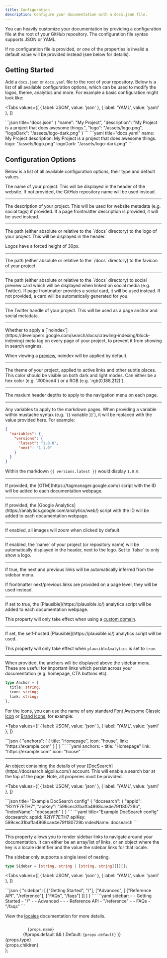 ```yaml
---
title: Configuration
description: Configure your documentation with a docs.json file.
---
```


You can heavily customize your documentation by providing a configuration file at the root of your
GitHub repository. The configuration file syntax supports JSON or YAML.

If no configuration file is provided, or one of the properties is invalid a default value will be provided
instead (see below for details).

## Getting Started

Add a `docs.json` or `docs.yaml` file to the root of your repository. Below is a list of all
available configuration options, which can be used to modify the logos, theme, analytics and more. For example
a basic configuration might look like:

<Tabs
  values={[
    { label: 'JSON', value: 'json' },
    { label: 'YAML', value: 'yaml' },
  ]}
>
  <TabItem value="json">
  ```json title="docs.json"
  {
    "name": "My Project",
    "description": "My Project is a project that does awesome things.",
    "logo": "/assets/logo.png",
    "logoDark": "/assets/logo-dark.png"
  }
  ```
  </TabItem>
  <TabItem value="yaml">
  ```yaml title="docs.yaml"
  name: My Project
  description: My Project is a project that does awesome things.
  logo: "/assets/logo.png"
  logoDark: "/assets/logo-dark.png"
  ```
  </TabItem>
</Tabs>

## Configuration Options

Below is a list of all available configuration options, their type and default values.

<Property name="name" type="string">
  The name of your project. This will be displayed in the header of the website. If not provided,
  the GitHub repository name will be used instead.
</Property>

<hr />

<Property name="description" type="string">
  The description of your project. This will be used for website metadata (e.g. social tags) if
  provided. If a page frontmatter description is provided, it will be used instead.
</Property>

<hr />

<Property name="logo" type="string">
The path (either absolute or relative to the `/docs` directory) to the logo of your project. This will be
displayed in the header.

<Info>Logos have a forced height of 30px.</Info>
</Property>

<hr />

<Property name="logoDark" type="string">
  The path (either absolute or relative to the `/docs` directory) to the favicon of your project.
</Property>

<hr />

<Property name="socialPreview" type="string">
  The path (either absolute or relative to the `/docs` directory) to social preview card which will
  be displayed when linked on social media (e.g. Twitter). If page frontmatter provides a social
  card, it will be used instead. If not provided, a card will be automatically generated for you.
</Property>

<hr />

<Property name="twitter" type="string">
  The Twitter handle of your project. This will be used as a page anchor and social metadata.
</Property>

<hr />

<Property name="noindex" type="string">
Whether to apply a [`noindex`](https://developers.google.com/search/docs/crawling-indexing/block-indexing) 
meta tag on every page of your project, to prevent it from showing in search engines.

<Info>When viewing a [preview](/previews), noindex will be applied by default.</Info>
</Property>

<hr />

<Property name="theme" type="string" default="#00bcd4">
  The theme of your project, applied to active links and other subtle places. This color should be
  visible on both dark and light modes. Can either be a hex color (e.g. `#00bcd4`) or a RGB (e.g.
  `rgb(0,188,212)`).
</Property>

<hr />

<Property name="headerDepth" type="number" default="3">
  The maxium header depths to apply to the navigation menu on each page.
</Property>

<hr />

<Property name="variables" type="object">
Any variables to apply to the markdown pages. When providing a variable within mustache syntax (e.g. `{{ variable }}`),
it will be replaced with the value provided here. For example:

```json
{
  "variables": {
    "versions": {
      "latest": "1.0.0",
      "next": "1.1.0"
    }
  }
}
```

Within the markdown `{{ versions.latest }}` would display `1.0.0`.

</Property>

<hr />

<Property name="googleTagManager" type="string">
  If provided, the [GTM](https://tagmanager.google.com/) script with the ID will be added to each
  documentation webpage.
</Property>

<hr />

<Property name="googleAnalytics" type="string">
  If provided, the [Google Analytics](https://analytics.google.com/analytics/web/) script with the
  ID will be added to each documentation webpage.
</Property>

<hr />

<Property name="zoomImages" type="boolean" default="false">
  If enabled, all images will zoom when clicked by default.
</Property>

<hr />

<Property name="automaticallyDisplayName" type="boolean" default="true">
  If enabled, the `name` of your project (or repository name) will be automatically displayed in the
  header, next to the logo. Set to `false` to only show a logo.
</Property>

<hr />

<Property name="automaticallyInferNextPrevious" type="boolean" default="true">
If true, the next and previous links will be automatically inferred from the sidebar menu.

If frontmatter next/previous links are provided on a page level, they will be used instead.

</Property>

<hr />

<Property name="plausibleAnalytics" type="boolean" default="false">
If set to true, the [Plausible](https://plausible.io/) analytics script will be added to each documentation webpage.

<Warning>This property will only take effect when using a [custom domain](/custom-domains).</Warning>
</Property>

<hr />

<Property name="plausibleAnalyticsScript" type="string" default="https://plausible.io/js/script.js">
If set, the self-hosted [Plausible](https://plausible.io/) analytics script will be used.

<Warning>This property will only take effect when `plausibleAnalytics` is set to `true`.</Warning>
</Property>

<hr />

<Property name="anchors" type="Anchor[]">
When provided, the anchors will be displayed above the sidebar menu. These are useful for important links
which persist across your documentation (e.g. homepage, CTA buttons etc).

```ts
type Anchor = {
  title: string;
  icon: string;
  link: string;
};
```

For the icons, you can use the name of any standard [Font Awesome Classic Icon](https://fontawesome.com/search?o=r&s=solid)
or [Brand Icons](https://fontawesome.com/search?o=r&f=brands), for example:

<Tabs
  values={[
    { label: 'JSON', value: 'json' },
    { label: 'YAML', value: 'yaml' },
  ]}
>
  <TabItem value="json">
  ```json
  {
    "anchors": [
      { title: "Homepage", icon: "house", link: "https://example.com" }
    ]
  }
  ```
  </TabItem>
  <TabItem value="yaml">
  ```yaml
  anchors:
  - title: "Homepage"
    link: "https://example.com"
    icon: "house"
  ```
  </TabItem>
</Tabs>
</Property>

<hr />

<Property name="docsearch" type="object">
An object containing the details of your [DocSearch](https://docsearch.algolia.com/) account. This will enable
a search bar at the top of the page. Note, all properies must be provided.

<Tabs
  values={[
    { label: 'JSON', value: 'json' },
    { label: 'YAML', value: 'yaml' },
  ]}
>
  <TabItem value="json">
  ```json title="Example DocSearch config"
  {
    "docsearch": {
      "appId": "R2IYF7ETH7",
      "apiKey": "599cec31baffa4868cae4e79f180729b",
      "indexName": "docsearch"
    }
  }
  ```
  </TabItem>
  <TabItem value="yaml">
  ```yaml title="Example DocSearch config"
  docsearch:
    appId: R2IYF7ETH7
    apiKey: 599cec31baffa4868cae4e79f180729b
    indexName: docsearch
  ```
  </TabItem>
</Tabs>
</Property>

<hr />

<Property name="sidebar" type="Array<Sidebar> | Record<string, Sidebar>">
This property allows you to render sidebar links to navigate around your documentation.
It can either be an array/list of links, or an object where the key is a locale identifier
and the value the sidebar links for that locale.

The sidebar only supports a single level of nesting.

```ts
type Sidebar = [string, string | [string, string][]][];
```

<Tabs
  values={[
    { label: 'JSON', value: 'json' },
    { label: 'YAML', value: 'yaml' },
  ]}
>
  <TabItem value="json">
  ```json
  {
    "sidebar": [
      ["Getting Started", "/"],
      ["Advanced", [
        ["Reference API", "/reference"],
        ["FAQs", "/faqs"]
      ]]
    ]
  }
  ```
  </TabItem>
  <TabItem value="yaml">
  ```yaml
  sidebar:
  - - Getting Started
    - "/"
  - - Advanced
    - - - Reference API
        - "/reference"
      - - FAQs
        - "/faqs"
  ```
  </TabItem>
</Tabs>

<Info>View the [locales](/locales) documentation for more details.</Info>
</Property>

  <div>
    <div style={{ display: 'flex', alignItems: 'center' }}>
      <div style={{ flexGrow: 1 }}>
        <code className="text-docs-theme" style={{ fontSize: 16 }}>
          {props.name}
        </code>
        {!!props.default && (
          <span style={{ paddingLeft: 8 }}>
            Default: <code>{props.default}</code>
          </span>
        )}
      </div>
      <div>
        <span className="font-mono">{props.type}</span>
      </div>
    </div>
    <div>{props.children}</div>
  </div>
);
